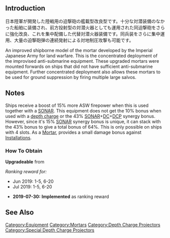 {{EquipmentInfo|347}}

==Introduction==
日本陸軍が開発した陸戦用の迫撃砲の艦載型改良型です。十分な対潜装備のなかった船舶に装備され、前方投射型の対潜火器としても運用された同迫撃砲をさらに強化改良、これを集中配備した代替対潜火器装備です。同兵装をさらに集中運用、大量の迫撃砲弾の連続発射による対地制圧攻撃も可能です。

An improved shipborne model of the mortar developed by the Imperial Japanese Army for land warfare. This is the concentrated deployment of the improvised anti-submarine equipment. These upgraded mortars were mounted forwards on ships that did not have sufficient anti-submarine equipment. Further concentrated deployment also allows these mortars to be used for ground suppression by firing multiple large salvos.

==Notes==
Ships receive a boost of 15% more ASW firepower when this is used together with a [[:Category:SONAR|SONAR]]. This equipment does not get the 10% bonus when used with a [[:Category:Depth Charges|depth charge]] or the 43% [[:Category:SONAR|SONAR]]+[[:Category:Depth Charges|DC]]+[[:Category:Depth Charge Projectors|DCP]] synergy bonus. However, since it's 15% [[:Category:SONAR|SONAR]] synergy bonus is unique, it can stack with the 43% bonus to give a total bonus of 64%. This is only possible on ships with 4 slots.
As a [[:Category:Mortars|Mortar]], provides a small damage bonus against [[Combat/Anti-Installation|Installations]].

<div class="mw-collapsible"><h3>How To Obtain</h3>
<div class="mw-collapsible-content">
'''Upgradeable''' from {{Equipment/Link|Type 2 12cm Mortar Kai}}

''Ranking reward for:''
* Jun 2019: 1-5, 6-20
* Jul 2019: 1-5, 6-20

</div></div>


<div class="mw-collapsible><h3>Updates History</h3>
<div class="mw-collapsible-content>
* '''2019-07-30:''' '''Implemented''' as ranking reward
</div></div>

==See Also==
{{Equipmentlist}}
[[Category:Equipment]]
[[Category:Mortars]]
[[Category:Depth Charge Projectors]]
[[Category:Special Depth Charge Projectors]]